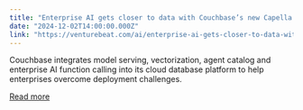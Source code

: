 ```yaml
---
title: "Enterprise AI gets closer to data with Couchbase’s new Capella AI services"
date: "2024-12-02T14:00:00.000Z"
link: "https://venturebeat.com/ai/enterprise-ai-gets-closer-to-data-with-couchbases-new-capella-ai-services/"
---
```


Couchbase integrates model serving, vectorization, agent catalog and enterprise AI function calling into its cloud database platform to help enterprises overcome deployment challenges.

[Read more](https://venturebeat.com/ai/enterprise-ai-gets-closer-to-data-with-couchbases-new-capella-ai-services/)
